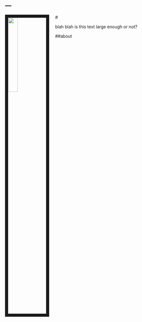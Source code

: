 ---
---

<link rel="stylesheet" href="styles.css" type="text/css">

#<img src="images/john.jpg" style="width:25%; border:10px solid; margin-right: 20px" align="left">

blah blah is this text large enough or not?

##about
